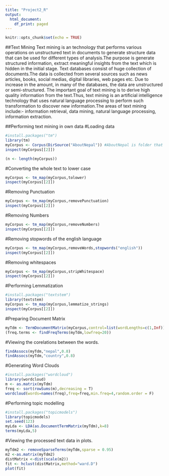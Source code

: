 ```yaml
---
title: "Project2_R"
output:
  html_document:
    df_print: paged
---
```


```r
knitr::opts_chunk$set(echo = TRUE)
```


##Text Mining
Text mining is an technology that performs various operations on unstructured text in documents to generate structure data that can be used for different types of analysis.The purpose is generate structured information, extract meaningful insights from the text which is hidden in the initial stage.
  Text databases consist of huge collection of documents.The data is collected from several sources such as news articles, books, social medias, digital libraries, web pages etc. Due to increase in the amount, in many of the databases, the data are unstructured or semi-structured. The important goal of text mining is to derive high quality information from the text.Thus, text mining is an artificial intelligence technology that uses natural language processing to perform such transformation to discover new information.The areas of text mining include:- information retrieval, data mining, natural language processing, information extraction.

##Performing text mining in own data
#Loading data
```r
#install.packages("tm")
library(tm)
myCorpus <- Corpus(DirSource("AboutNepal")) #AboutNepal is folder that contains .txt file 
inspect(myCorpus[[2]])

(n <- length(myCorpus))
```

#Converting the whole text to lower case
```r
myCorpus <- tm_map(myCorpus,tolower)
inspect(myCorpus[[2]])

```

#Removing Punctuation 
```r
myCorpus <- tm_map(myCorpus,removePunctuation)
inspect(myCorpus[[2]])
```

#Removing Numbers
```r
myCorpus <- tm_map(myCorpus,removeNumbers)
inspect(myCorpus[[2]])
```

#Removing stopwords of the english language
```r
myCorpus <- tm_map(myCorpus,removeWords,stopwords("english"))
inspect(myCorpus[[2]])
```

#Removing whitespaces
```r
myCorpus <- tm_map(myCorpus,stripWhitespace)
inspect(myCorpus[[2]])
```

#Performing Lemmatization
```r
#install.packages("textstem")
library(textstem)
myCorpus <- tm_map(myCorpus,lemmatize_strings)
inspect(myCorpus[[2]])
```

#Preparing Document Matrix
```r
myTdm <- TermDocumentMatrix(myCorpus,control=list(wordLengths=c(1,Inf)))
(freq.terms <- findFreqTerms(myTdm,lowfreq=20))
```

#Viewing the corelations between the words.
```r
findAssocs(myTdm,"nepal",0.8)
findAssocs(myTdm,"country",0.8)
```

#Generating Word Clouds
```r
#install.packages("wordcloud")
library(wordcloud)
m <- as.matrix(myTdm)
freq <- sort(rowSums(m),decreasing = T)
wordcloud(words=names(freq),freq=freq,min.freq=4,random.order = F)
```

#Performing topic modelling
```r
#install.packages("topicmodels")
library(topicmodels)
set.seed(123)
myLda <- LDA(as.DocumentTermMatrix(myTdm),k=8)
terms(myLda,5)
```

#Viewing the processed text data in plots.
```r
myTdm2 <- removeSparseTerms(myTdm,sparse = 0.95)
m2 <-as.matrix(myTdm2)
distMatrix <-dist(scale(m2))
fit <- hclust(distMatrix,method="ward.D")
plot(fit)
```